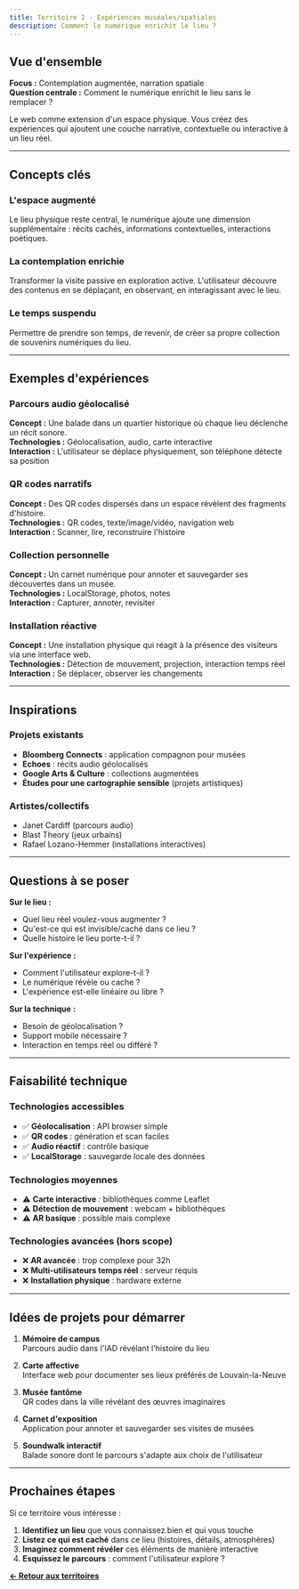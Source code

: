 ```yaml
---
title: Territoire 1 - Expériences muséales/spatiales
description: Comment le numérique enrichit le lieu ?
---
```


## Vue d'ensemble

**Focus :** Contemplation augmentée, narration spatiale  
**Question centrale :** Comment le numérique enrichit le lieu sans le remplacer ?

Le web comme extension d'un espace physique. Vous créez des expériences qui ajoutent une couche narrative, contextuelle ou interactive à un lieu réel.

---

## Concepts clés

### L'espace augmenté
Le lieu physique reste central, le numérique ajoute une dimension supplémentaire : récits cachés, informations contextuelles, interactions poétiques.

### La contemplation enrichie
Transformer la visite passive en exploration active. L'utilisateur découvre des contenus en se déplaçant, en observant, en interagissant avec le lieu.

### Le temps suspendu
Permettre de prendre son temps, de revenir, de créer sa propre collection de souvenirs numériques du lieu.

---

## Exemples d'expériences

### Parcours audio géolocalisé
**Concept :** Une balade dans un quartier historique où chaque lieu déclenche un récit sonore.  
**Technologies :** Géolocalisation, audio, carte interactive  
**Interaction :** L'utilisateur se déplace physiquement, son téléphone détecte sa position

### QR codes narratifs
**Concept :** Des QR codes dispersés dans un espace révèlent des fragments d'histoire.  
**Technologies :** QR codes, texte/image/vidéo, navigation web  
**Interaction :** Scanner, lire, reconstruire l'histoire

### Collection personnelle
**Concept :** Un carnet numérique pour annoter et sauvegarder ses découvertes dans un musée.  
**Technologies :** LocalStorage, photos, notes  
**Interaction :** Capturer, annoter, revisiter

### Installation réactive
**Concept :** Une installation physique qui réagit à la présence des visiteurs via une interface web.  
**Technologies :** Détection de mouvement, projection, interaction temps réel  
**Interaction :** Se déplacer, observer les changements

---

## Inspirations

### Projets existants
- **Bloomberg Connects** : application compagnon pour musées
- **Echoes** : récits audio géolocalisés
- **Google Arts & Culture** : collections augmentées
- **Études pour une cartographie sensible** (projets artistiques)

### Artistes/collectifs
- Janet Cardiff (parcours audio)
- Blast Theory (jeux urbains)
- Rafael Lozano-Hemmer (installations interactives)

---

## Questions à se poser

**Sur le lieu :**
- Quel lieu réel voulez-vous augmenter ?
- Qu'est-ce qui est invisible/caché dans ce lieu ?
- Quelle histoire le lieu porte-t-il ?

**Sur l'expérience :**
- Comment l'utilisateur explore-t-il ?
- Le numérique révèle ou cache ?
- L'expérience est-elle linéaire ou libre ?

**Sur la technique :**
- Besoin de géolocalisation ?
- Support mobile nécessaire ?
- Interaction en temps réel ou différé ?

---

## Faisabilité technique

### Technologies accessibles
- ✅ **Géolocalisation** : API browser simple
- ✅ **QR codes** : génération et scan faciles
- ✅ **Audio réactif** : contrôle basique
- ✅ **LocalStorage** : sauvegarde locale des données

### Technologies moyennes
- ⚠️ **Carte interactive** : bibliothèques comme Leaflet
- ⚠️ **Détection de mouvement** : webcam + bibliothèques
- ⚠️ **AR basique** : possible mais complexe

### Technologies avancées (hors scope)
- ❌ **AR avancée** : trop complexe pour 32h
- ❌ **Multi-utilisateurs temps réel** : serveur requis
- ❌ **Installation physique** : hardware externe

---

## Idées de projets pour démarrer

1. **Mémoire de campus**  
   Parcours audio dans l'IAD révélant l'histoire du lieu

2. **Carte affective**  
   Interface web pour documenter ses lieux préférés de Louvain-la-Neuve

3. **Musée fantôme**  
   QR codes dans la ville révélant des œuvres imaginaires

4. **Carnet d'exposition**  
   Application pour annoter et sauvegarder ses visites de musées

5. **Soundwalk interactif**  
   Balade sonore dont le parcours s'adapte aux choix de l'utilisateur

---

## Prochaines étapes

Si ce territoire vous intéresse :

1. **Identifiez un lieu** que vous connaissez bien et qui vous touche
2. **Listez ce qui est caché** dans ce lieu (histoires, détails, atmosphères)
3. **Imaginez comment révéler** ces éléments de manière interactive
4. **Esquissez le parcours** : comment l'utilisateur explore ?

**[← Retour aux territoires](/rtmf1m/territoires/)**
